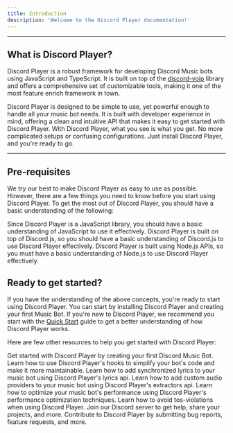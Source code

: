 ```yaml
---
title: Introduction
description: 'Welcome to the Discord Player documentation!'
---
```


---

## What is Discord Player?

Discord Player is a robust framework for developing Discord Music bots using JavaScript and TypeScript. It is built on top of the [discord-voip](https://npm.im/discord-voip) library and offers a comprehensive set of customizable tools, making it one of the most feature enrich framework in town.

Discord Player is designed to be simple to use, yet powerful enough to handle all your music bot needs. It is built with developer experience in mind, offering a clean and intuitive API that makes it easy to get started with Discord Player. With Discord Player, what you see is what you get. No more complicated setups or confusing configurations. Just install Discord Player, and you're ready to go.

---

## Pre-requisites

We try our best to make Discord Player as easy to use as possible. However, there are a few things you need to know before you start using Discord Player. To get the most out of Discord Player, you should have a basic understanding of the following:

<CardGroup cols={2}>
    <Card title="Knowledge of JavaScript" icon="js" href="https://developer.mozilla.org/en-US/docs/Learn/Getting_started_with_the_web/JavaScript_basics">
        Since Discord Player is a JavaScript library, you should have a basic understanding of JavaScript to use it effectively.
    </Card>
    <Card title="Knowledge of Discord.js" icon="discord" href="https://discord.js.org">
        Discord Player is built on top of Discord.js, so you should have a basic understanding of Discord.js to use Discord Player effectively.
    </Card>
    <Card title="Knowledge of Node.js" icon="node" href="https://nodejs.org/en/docs/">
        Discord Player is built using Node.js APIs, so you must have a basic understanding of Node.js to use Discord Player effectively.
    </Card>
</CardGroup>

## Ready to get started?

If you have the understanding of the above concepts, you're ready to start using Discord Player. You can start by installing Discord Player and creating your first Music Bot. If you're new to Discord Player, we recommend you start with the [Quick Start](/quickstart) guide to get a better understanding of how Discord Player works.

Here are few other resources to help you get started with Discord Player:

<CardGroup cols={2}>
    <Card title="Quick Start" icon="code" href="/quickstart">
        Get started with Discord Player by creating your first Discord Music Bot.
    </Card>
    <Card title="Using Hooks" icon="screwdriver-wrench" href="/hooks/introduction">
        Learn how to use Discord Player's hooks to simplify your bot's code and make it more maintainable.
    </Card>
    <Card title="Synchronized Lyrics" icon="note" href="/lyrics/introduction">
        Learn how to add synchronized lyrics to your music bot using Discord Player's lyrics api.
    </Card>
    <Card title="Custom Extractors" icon="music" href="/extractors/introduction">
        Learn how to add custom audio providers to your music bot using Discord Player's extractors api.
    </Card>
    <Card title="Performance Optimization" icon="rocket" href="/performance/introduction">
        Learn how to optimize your music bot's performance using Discord Player's performance optimization techniques.
    </Card>
    <Card title="Making your bot tos-friendly" icon="lock" href="/tos">
        Learn how to avoid tos-violations when using Discord Player.
    </Card>
    <Card title="Discord Server" icon="discord" href="https://androz2091.fr/discord">
        Join our Discord server to get help, share your projects, and more.
    </Card>
    <Card title="Source Code" icon="github" href="https://github.com/androz2091/discord-player">
        Contribute to Discord Player by submitting bug reports, feature requests, and more.
    </Card>
</CardGroup>
